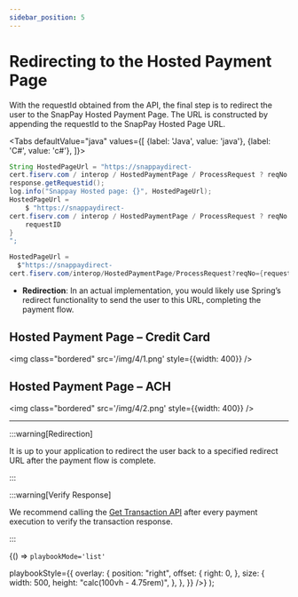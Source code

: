 ```yaml
---
sidebar_position: 5
---
```


# Redirecting to the Hosted Payment Page

With the requestId obtained from the API, the final step is to redirect the user to the SnapPay Hosted
Payment Page. The URL is constructed by appending the requestId to the SnapPay Hosted Page URL.




<Tabs
    defaultValue="java"
    values={[
        {label: 'Java', value: 'java'},
        {label: 'C#', value: 'c#'},
    ]}>
<TabItem value="java">

```java showLineNumbers"
String HostedPageUrl = "https://snappaydirect-
cert.fiserv.com / interop / HostedPaymentPage / ProcessRequest ? reqNo = " +
response.getRequestid();
log.info("Snappay Hosted page: {}", HostedPageUrl);
HostedPageUrl =
    $ "https://snappaydirect-
cert.fiserv.com / interop / HostedPaymentPage / ProcessRequest ? reqNo = {
    requestID
}
";
```

</TabItem>

<TabItem value="c#">

```csharp showLineNumbers"
HostedPageUrl =
  $"https://snappaydirect-
cert.fiserv.com/interop/HostedPaymentPage/ProcessRequest?reqNo={requestID}";
```

</TabItem>
</Tabs>

- **Redirection**: In an actual implementation, you would likely use Spring’s redirect functionality to
send the user to this URL, completing the payment flow.

## Hosted Payment Page – Credit Card

<img class="bordered" src='/img/4/1.png' style={{width: 400}} />


## Hosted Payment Page – ACH

<img class="bordered" src='/img/4/2.png' style={{width: 400}} />

---

:::warning[Redirection]

It is up to your application to redirect the user back to a specified redirect URL after the payment flow is
complete.

:::

:::warning[Verify Response]

We recommend calling the [Get Transaction API](#) after every payment execution to verify the transaction
response.

:::



  <BrowserOnly>
    {() => <ConfidencePlaybook.AutoInstantiated email='iphatak4s@yahoo.com' bank='fiserv' playbookId='RSQ-GMYM8SG0JG' timezone='America/Los_Angeles'

    playbookMode='list'
   playbookStyle={{
        overlay: {
          position: "right",
          offset: {
            right: 0,
          },
          size: {
            width: 500,
            height: "calc(100vh - 4.75rem)",
          },
        },
      }}
   />}
   </BrowserOnly>
);

<Playbook />
